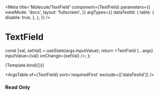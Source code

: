 

<Meta
  title='Molecule/TextField'
  component={TextField}
  parameters={{
    viewMode: 'docs',
    layout: 'fullscreen',
  }}
  argTypes={{
    dataTestId: {
      table: {
        disable: true,
      },
    },
  }}
/>

# TextField

  const [val, setVal] = useState(args.inputValue);
  return <TextField {...args} inputValue={val} onChange={setVal} />;
};

<Canvas withSource='open'>
  <Story
    name='TextField'
    args={{
      inputValue: 'This is a sample text',
      label: 'Text field',
    }}>
    {Template.bind({})}
  </Story>
</Canvas>

<ArgsTable of={TextField} sort='requiredFirst' exclude={['dataTestId']} />

### Read Only

<Canvas>
  <Template
    inputValue='This is a sample text'
    fieldSize={6}
    label='Text field in read only with label size = 4 and field size = 6'
    labelSize={4}
    readOnly={true}
    placeholder='Placeholder text'
  />
</Canvas>

### Error

<Canvas>
  <Template
    inputValue='This is a sample text'
    placeholder='Placeholder text'
    label='Text field in error'
    errorMessage='This text is on error'
  />
</Canvas>

### Helper with counter

<Canvas>
  <Template
    inputValue='This is a sample'
    label='Text field with helper and counter'
    helperText='Helper text'
    mandatory={true}
    maxLength={20}
  />
</Canvas>

### Highlighted

<Canvas>
  <Template
    label='Text field highlighted'
    inputValue='This is a sample text'
    readOnly={true}
    highlighted={true}
    helperText='Helper text'
  />
</Canvas>

### Disabled

<Canvas>
  <Template label='Text field disabled' inputValue='This is a sample text' disabled={true} helperText='Helper text' />
</Canvas>
